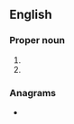 {{also|cant|cânt|çant|can't|ca'n't}}

==English==

===Proper noun===
{{en-proper noun}}

# {{abbreviation of|Canticles|lang=en}}
# {{abbreviation of|Canticle of Canticles|lang=en}}

===Anagrams===
* {{l|en|NCTA}}
